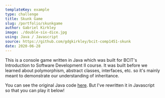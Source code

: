 ```yaml
---
templateKey: example
type: challenge
title: Skunk Game
slug: /portfolio/skunkgame
author: Gabriel Kirkley
image: ./double-six-dice.jpg
using: Java / Javascript
source: https://github.com/gdgkirkley/bcit-comp1451-skunk
date: 2020-06-28
---
```


This is a console game written in Java which was built for BCIT's
Introduction to Software Development II course. It was built before we
learned about polymorphism, abstract classes, interfaces, etc. so it's
mainly meant to demonstrate our understanding of inheritance.

You can see the original Java code <a href="https://github.com/gdgkirkley/bcit-comp1451-skunk">here</a>. But I've
rewritten it in Javascript so that you can play it below!

